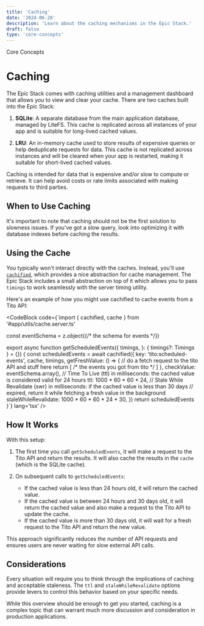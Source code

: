 ```yaml
---
title: 'Caching'
date: '2024-06-28'
description: 'Learn about the caching mechanisms in the Epic Stack.'
draft: false
type: 'core-concepts'
---
```



<GroupName>Core Concepts</GroupName>

# Caching

The Epic Stack comes with caching utilities and a management dashboard that allows you to view and clear your cache. There are two caches built into the Epic Stack:

1. **SQLite**: A separate database from the main application database, managed by LiteFS. This cache is replicated across all instances of your app and is suitable for long-lived cached values.

2. **LRU**: An in-memory cache used to store results of expensive queries or help deduplicate requests for data. This cache is not replicated across instances and will be cleared when your app is restarted, making it suitable for short-lived cached values.

Caching is intended for data that is expensive and/or slow to compute or retrieve. It can help avoid costs or rate limits associated with making requests to third parties.

## When to Use Caching

It's important to note that caching should not be the first solution to slowness issues. If you've got a slow query, look into optimizing it with database indexes before caching the results.

## Using the Cache

You typically won't interact directly with the caches. Instead, you'll use [`cachified`](https://www.npmjs.com/package/@epic-web/cachified), which provides a nice abstraction for cache management. The Epic Stack includes a small abstraction on top of it which allows you to pass `timings` to work seamlessly with the server timing utility.

Here's an example of how you might use cachified to cache events from a Tito API:

<CodeBlock
  code={`import { cachified, cache } from '#app/utils/cache.server.ts'

const eventSchema = z.object({/* the schema for events */})

export async function getScheduledEvents({
	timings,
}: {
	timings?: Timings
} = {}) {
	const scheduledEvents = await cachified({
		key: 'tito:scheduled-events',
		cache,
		timings,
		getFreshValue: () => {
			// do a fetch request to the tito API and stuff here
			return [
				/* the events you got from tito */
			]
		},
		checkValue: eventSchema.array(),
		// Time To Live (ttl) in milliseconds: the cached value is considered valid for 24 hours
		ttl: 1000 * 60 * 60 * 24,
		// Stale While Revalidate (swr) in milliseconds: if the cached value is less than 30 days
		// expired, return it while fetching a fresh value in the background
		staleWhileRevalidate: 1000 * 60 * 60 * 24 * 30,
	})
	return scheduledEvents
}`}
  lang='tsx'
/>

## How It Works

With this setup:

1. The first time you call `getScheduledEvents`, it will make a request to the Tito API and return the results. It will also cache the results in the `cache` (which is the SQLite cache).

2. On subsequent calls to `getScheduledEvents`:
   - If the cached value is less than 24 hours old, it will return the cached value.
   - If the cached value is between 24 hours and 30 days old, it will return the cached value and also make a request to the Tito API to update the cache.
   - If the cached value is more than 30 days old, it will wait for a fresh request to the Tito API and return the new value.

This approach significantly reduces the number of API requests and ensures users are never waiting for slow external API calls.

## Considerations

Every situation will require you to think through the implications of caching and acceptable staleness. The `ttl` and `staleWhileRevalidate` options provide levers to control this behavior based on your specific needs.

While this overview should be enough to get you started, caching is a complex topic that can warrant much more discussion and consideration in production applications.
